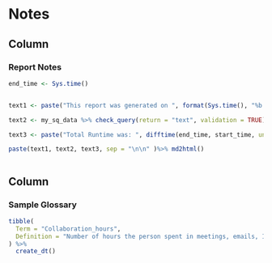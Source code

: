 Notes
=====================================


Column {data-width=30%}
-----------------------------------------------------------------------

### <B>Report Notes</B>

```r
  
end_time <- Sys.time()


text1 <- paste("This report was generated on ", format(Sys.time(), "%b %d %Y"), ".") 

text2 <- my_sq_data %>% check_query(return = "text", validation = TRUE) 

text3 <- paste("Total Runtime was: ", difftime(end_time, start_time, units = "mins") %>% round(2), "minutes.")

paste(text1, text2, text3, sep = "\n\n" )%>% md2html() 



```


Column {data-width=70%}
-----------------------------------------------------------------------

### <B> Sample Glossary </B>

```r

tibble(
  Term = "Collaboration_hours",
  Definition = "Number of hours the person spent in meetings, emails, IMs, and calls with at least one other person, either internal or external, after deduplication of time due to overlapping activities (for example, calls during a meeting)."
) %>%
  create_dt()

```
